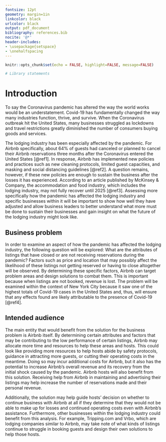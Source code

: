 ```yaml
---
fontsize: 12pt
geometry: margin=1in
linkcolor: black
urlcolor: black
output: pdf_document
bibliography: references.bib 
nocite: '@*'
header-includes:
- \usepackage{setspace}
- \onehalfspacing
---
```


```r
knitr::opts_chunk$set(echo = FALSE, highlight=FALSE, message=FALSE)
```

```r
# Library statements
```

# Introduction
To say the Coronavirus pandemic has altered the way the world works would be an understatement. Covid-19 has fundamentally changed the way many industries function, thrive, and survive. When the Coronavirus outbreak hit the United States, many businesses struggled as lockdowns and travel restrictions greatly diminished the number of consumers buying goods and services.  

The lodging industry has been especially affected by the pandemic. For Airbnb specifically, about 64% of guests had canceled or planned to cancel their Airbnb reservations three months after the Coronavirus entered the United States [@ref1]. In response, Airbnb has implemented new policies and practices such as new cleaning protocols, limited guest capacities, and masking and social distancing guidelines [@ref2]. A question remains, however, if these new policies are enough to sustain the business after the losses it has experienced. According to an article published by McKinsey & Company, the accommodation and food industry, which includes the lodging industry, may not fully recover until 2025 [@ref3]. Assessing more specifically how the pandemic has affected the lodging industry and specific businesses within it will be important to show how well they have adjusted and allow business leaders to better understand what more must be done to sustain their businesses and gain insight on what the future of the lodging industry might look like.  

## Business problem
In order to examine an aspect of how the pandemic has affected the lodging industry, the following question will be explored: What are the attributes of listings that have closed or are not receiving reservations during the pandemic? Factors such as price and location that may possibly affect the likelihood of these listings not getting reserved or having to close altogether will be observed. By determining these specific factors, Airbnb can target problem areas and design solutions to combat them. This is important because when listings are not booked, revenue is lost. The problem will be examined within the context of New York City because it saw one of the highest totals of Covid-19 cases in the United States and, thus, will ensure that any effects found are likely attributable to the presence of Covid-19 [@ref4]. 

## Intended audience
The main entity that would benefit from the solution for the business problem is Airbnb itself. By determining certain attributes and factors that may be contributing to the low performance of certain listings, Airbnb may allocate more time and resources to help these areas and hosts. This could look like providing more resources to help hosts abide by safety protocols, guidance in attracting more guests, or cutting their operating costs in the meantime. Doing so may incur additional costs for Airbnb, but it also has the potential to increase Airbnb’s overall revenue and its recovery from the initial shock caused by the pandemic. Airbnb hosts will also benefit from this solution. Receiving help from Airbnb in maintaining and advertising their listings may help increase the number of reservations made and their personal revenue. 

Additionally, the solution may help guide hosts’ decision on whether to continue business with Airbnb at all if they determine that they would not be able to make up for losses and continued operating costs even with Airbnb’s assistance. Furthermore, other businesses within the lodging industry could benefit from this analysis. For example, Tripping.com and Vrbo, which are lodging companies similar to Airbnb, may take note of what kinds of listings continue to struggle in booking guests and design their own solutions to help those hosts.